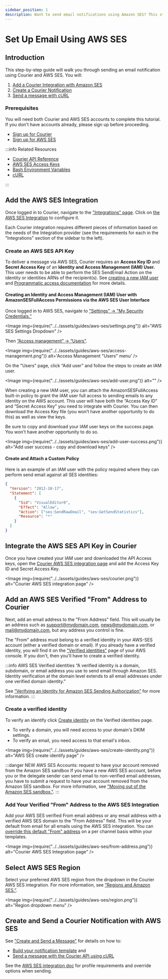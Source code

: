 ```yaml
---
sidebar_position: 1
description: Want to send email notifications using Amazon SES? This step-by-step tutorial will show you how to integrate and configure Amazon SES's API the easy way.
---
```



# Set Up Email Using AWS SES

## Introduction

This step-by-step guide will walk you through sending an email notification using Courier and AWS SES. You will:

1. [Add a Courier Integration with Amazon SES](#add-the-aws-ses-integration)
2. [Create a Courier Notification ](./send-message.mdx#create-a-notification)
3. [Send a message with cURL](./send-message.mdx#send-a-message)

### Prerequisites

You will need both Courier and AWS SES accounts to complete this tutorial. If you don't have accounts already, please sign up before proceeding.

- [Sign up for Courier](https://app.courier.com/signup)
- [Sign up for AWS SES](https://portal.aws.amazon.com/billing/signup#/start)

:::info Related Resources

- [Courier API Reference](../../reference/intro.mdx)
- [AWS SES Access Keys](https://docs.aws.amazon.com/ses/latest/DeveloperGuide/get-aws-keys.html)
- [Bash Environment Variables](https://www.gnu.org/software/bash/manual/html_node/Environment.html)
- [cURL](https://curl.haxx.se/)

:::

## Add the AWS SES Integration

Once logged in to Courier, navigate to the ["Integrations" page](https://app.courier.com/integrations). Click on [the AWS SES Integration](https://app.courier.com/integrations/aws-ses) to configure it.

Each Courier integration requires different pieces of information based on the needs of the Integration provider (see the requirements for each in the "Integrations" section of the sidebar to the left).

### Create an AWS SES API Key

To deliver a message via AWS SES, Courier requires an **Access Key ID** and **Secret Access Key** of an **Identity and Access Management (IAM) User.** This user needs to be able to perform the SES SendEmail Action on the identity or identities ARNs of the recipient(s). See [creating a new IAM user ](https://docs.aws.amazon.com/IAM/latest/UserGuide/id_users_create.html)and [Programmatic access documentation](https://docs.aws.amazon.com/general/latest/gr/aws-sec-cred-types.html#access-keys-and-secret-access-keys) for more details.

#### Creating an Identity and Access Management (IAM) User with AmazonSESFullAccess Permissions via the AWS SES User Interface

Once logged in to AWS SES, navigate to ["Settings" → "My Security Credentials.” ](https://console.aws.amazon.com/iam/home#/security_credentials)

<Image img={require("../../assets/guides/aws-ses/settings.png")} alt="AWS SES Settings Dropdown" />

Then [”Access management” → “Users”](https://console.aws.amazon.com/iam/home#/users).

<Image
  img={require("../../assets/guides/aws-ses/access-management.png")}
  alt='Access Management "Users" menu'
/>

On the "Users" page, click “Add user” and follow the steps to create an IAM user.

<Image img={require("../../assets/guides/aws-ses/add-user.png")} alt="" />

When creating a new IAM user, you can attach the AmazonSESFullAccess built-in policy to grant the IAM user full access to sending emails to any identity on the AWS account. This user will have both the “Access Key ID” and “Secret Access Key” you need to integrate with Courier. You can then download the Access Key file (you won’t have another opportunity to do this) as well as view the keys.

Be sure to copy and download your IAM user keys on the success page. You won't have another opportunity to do so.

<Image
  img={require("../../assets/guides/aws-ses/add-user-success.png")}
  alt="Add user success - copy and download keys"
/>

#### Create and Attach a Custom Policy

Here is an example of an IAM user with the policy required where they can perform send email against all SES identities:

```json
{
  "Version": "2012-10-17",
  "Statement": [
    {
      "Sid": "VisualEditor0",
      "Effect": "Allow",
      "Action": ["ses:SendRawEmail", "ses:GetSendStatistics"],
      "Resource": "*"
    }
  ]
}
```

## Integrate the AWS SES API Key in Courier

Once you have created your IAM user and downloaded the API Access keys, open the [Courier AWS SES integration page](https://app.courier.com/integrations/aws-ses) and add the Access Key ID and Secret Access Key.

<Image
  img={require("../../assets/guides/aws-ses/courier.png")}
  alt="Courier AWS SES integration page"
/>

## Add an AWS SES Verified "From" Address to Courier

Next, add an email address to the "From Address" field. This will usually be an address such as support@mydomain.com, news@mydomain.com, or mail@mydomain.com, but any address you control is fine.

The "From" address must belong to a verified identity in your AWS-SES account (either a verified domain or email). If you already have a verified identity, you will find it on the ["Verified identities"](https://console.aws.amazon.com/sesv2/home?region=us-east-1#/verified-identities) page of your AWS console. If you don't, then you'll have to create a verified identity.

:::info AWS SES Verified identities
“A verified identity is a domain, subdomain, or email address you use to send email through Amazon SES. Identity verification at the domain level extends to all email addresses under one verified domain identity.”

See [“Verifying an Identity for Amazon SES Sending Authorization”](https://docs.aws.amazon.com/ses/latest/DeveloperGuide/sending-authorization-identity-owner-tasks-verification.html) for more information.
:::

### Create a verified identity

To verify an identify click [Create identity](https://console.aws.amazon.com/sesv2/home?region=us-east-1#/verified-identities/create) on the Verified identities page.

- To verify a domain, you will need access to your domain's DKIM settings.
- To verify an email, you need access to that email's inbox.

<Image
  img={require("../../assets/guides/aws-ses/create-identity.png")}
  alt="AWS SES create identify page"
/>

:::danger NEW AWS SES Accounts: request to have your account removed from the Amazon SES sandbox
If you have a new AWS SES account, before you or the delegate sender can send email to non-verified email addresses, you have to submit a request to have your account removed from the Amazon SES sandbox. For more information, see ["Moving out of the Amazon SES sandbox."](https://docs.aws.amazon.com/ses/latest/DeveloperGuide/request-production-access.html).
:::

### Add Your Verified "From" Address to the AWS SES Integration

Add your AWS SES verified From email address or any email address with a verified AWS SES domain to the "From Address" field. This will be your default from email for all emails using the AWS SES integration. You can [override this default "From" address](/docs/platform/content/notification-settings/email-fields/#setting-the-reply-to-cc-and-bcc-addresses) on a per channel basis within your templates.

<Image
  img={require("../../assets/guides/aws-ses/from-address.png")}
  alt="Courier AWS SES Integration page"
/>

## Select AWS SES Region

Select your preferred AWS SES region from the dropdown in the Courier AWS SES integration. For more information, see [“Regions and Amazon SES.”](https://docs.aws.amazon.com/ses/latest/dg/regions.html).

<Image img={require("../../assets/guides/aws-ses/region.png")} alt="Region dropdown menu" />

## Create and Send a Courier Notification with AWS SES

See ["Create and Send a Message"](./send-message.mdx) for details on how to:

- [Build your notification template](./send-message.mdx#create-a-notification) and
- [Send a message with the Courier API using cURL](./send-message.mdx#send-a-message)

See the [AWS SES integration doc](../providers/email/aws-ses.mdx) for profile requirements and override options when sending.
